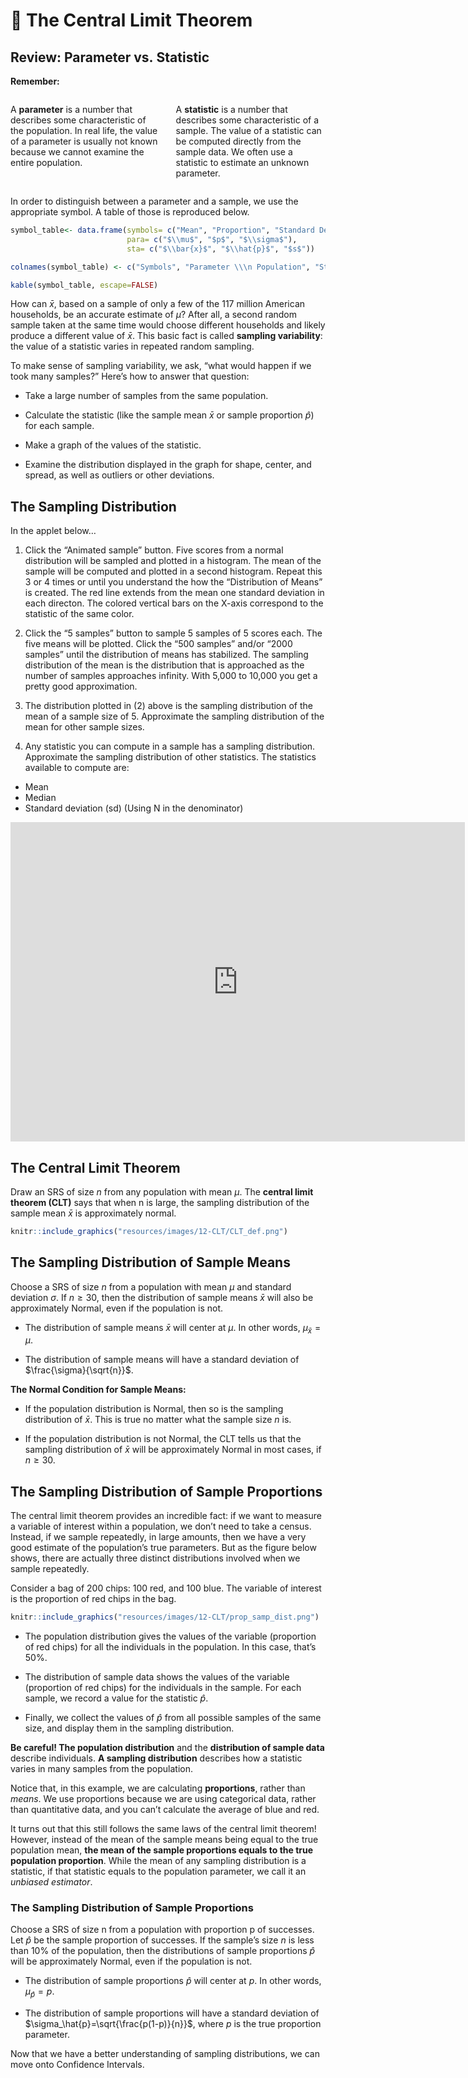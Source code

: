 # 🎯 The Central Limit Theorem

## Review: Parameter vs. Statistic

::::{.rmdimportant}

**Remember:**

::: {style="display: grid; grid-template-columns: 1fr 1fr; grid-column-gap: 5%;"}

<div>
A **parameter** is a number that describes some characteristic of the population. In real life, the value of a parameter is usually not known because we cannot examine the entire population.
</div>

<div>

A **statistic** is a number that describes some characteristic of a sample. The value of a statistic can be computed directly from the sample data. We often use a statistic to estimate an unknown parameter.

</div>

:::

::::

In order to distinguish between a parameter and a sample, we use the appropriate symbol. A table of those is reproduced below. 

```r

symbol_table<- data.frame(symbols= c("Mean", "Proportion", "Standard Deviation"),
                          para= c("$\\mu$", "$p$", "$\\sigma$"),
                          sta= c("$\\bar{x}$", "$\\hat{p}$", "$s$"))

colnames(symbol_table) <- c("Symbols", "Parameter \\\n Population", "Statistic \\\n Sample")

kable(symbol_table, escape=FALSE)
```

How can $\bar{x}$, based on a sample of only a few of the 117 million American households, be an accurate estimate of $\mu$? After all, a second random sample taken at the same time would choose different households and likely produce a different value of $\bar{x}$. This basic fact is called **sampling variability**: the value of a statistic varies in repeated random sampling. 

To make sense of sampling variability, we ask, “what would happen if we took many samples?” Here’s how to answer that question:

- Take a large number of samples from the same population.

- Calculate the statistic (like the sample mean $\bar{x}$  or sample proportion $\hat{p}$) for each sample.

- Make a graph of the values of the statistic.

- Examine the distribution displayed in the graph for shape, center, and spread, as well as outliers or other deviations.


## The Sampling Distribution

In the applet below...

1. Click the "Animated sample" button. Five scores from a normal distribution will be sampled and plotted in a histogram. The mean of the sample will be computed and plotted in a second histogram. Repeat this 3 or 4 times or until you understand the how the "Distribution of Means" is created. The red line extends from the mean one standard deviation in each directon. The colored vertical bars on the X-axis correspond to the statistic of the same color.

2. Click the "5 samples" button to sample 5 samples of 5 scores each. The five means will be plotted. Click the "500 samples" and/or "2000 samples" until the distribution of means has stabilized. The sampling distribution of the mean is the distribution that is approached as the number of samples approaches infinity. With 5,000 to 10,000 you get a pretty good approximation.

3. The distribution plotted in (2) above is the sampling distribution of the mean of a sample size of 5. Approximate the sampling distribution of the mean for other sample sizes.

4. Any statistic you can compute in a sample has a sampling distribution. Approximate the sampling distribution of other statistics. The statistics available to compute are:

- Mean
- Median
- Standard deviation (sd) (Using N in the denominator)

```{=html}
<iframe style="margin:0 auto; min-width: 727px; min-height: 511px;" id="ch5-6-exercises" class="interactive" src="https://onlinestatbook.com/stat_sim/samp_dist_js/index.html" scrolling="no" frameborder="no">

</iframe>
```

## The Central Limit Theorem

Draw an SRS of size $n$ from any population with mean $μ$. The **central limit theorem (CLT)** says that when n is large, the sampling distribution of the sample mean $\bar{x}$ is approximately normal. 


```r
knitr::include_graphics("resources/images/12-CLT/CLT_def.png")
```

## The Sampling Distribution of Sample Means {#samp-mean}

Choose a SRS of size $n$ from a population with mean $\mu$ and standard deviation $\sigma$. If $n \ge 30$, then the distribution of sample means $\bar{x}$ will also be approximately Normal, even if the population is not.

- The distribution of sample means $\bar{x}$ will center at $\mu$. In other words, $\mu_\bar{x} = \mu$.

- The distribution of sample means will have a standard deviation of $\frac{\sigma}{\sqrt{n}}$.

::: {.rmdimportant}

**The Normal Condition for Sample Means:**

- If the population distribution is Normal, then so is the sampling distribution of $\bar{x}$. This is true no matter what the sample size $n$ is.

- If the population distribution is not Normal, the CLT tells us that the sampling distribution of $\bar{x}$ will be approximately Normal in most cases, if $n \ge 30$. 

:::



## The Sampling Distribution of Sample Proportions 

The central limit theorem provides an incredible fact: if we want to measure a variable of interest within a population, we don’t need to take a census. Instead, if we sample repeatedly, in large amounts, then we have a very good estimate of the population’s true parameters. But as the figure below shows, there are actually three distinct distributions involved when we sample repeatedly.

Consider a bag of 200 chips: 100 red, and 100 blue. The variable of interest is the proportion of red chips in the bag.

```r
knitr::include_graphics("resources/images/12-CLT/prop_samp_dist.png")
```

-	The population distribution gives the values of the variable (proportion of red chips) for all the individuals in the population. In this case, that’s 50%. 

-	The distribution of sample data shows the values of the variable (proportion of red chips) for the individuals in the sample. For each sample, we record a value for the statistic $\hat{p}$.

-	Finally, we collect the values of $\hat{p}$  from all possible samples of the same size, and display them in the sampling distribution. 


:::{.rmdwarning}

**Be careful! The population distribution** and the **distribution of sample data** describe individuals. **A sampling distribution** describes how a statistic varies in many samples from the population. 

:::


Notice that, in this example, we are calculating **proportions**, rather than *means*. We use proportions because we are using categorical data, rather than quantitative data, and you can’t calculate the average of blue and red. 

It turns out that this still follows the same laws of the central limit theorem! However, instead of the mean of the sample means being equal to the true population mean, **the mean of the sample proportions equals to the true population proportion**. While the mean of any sampling distribution is a statistic, if that statistic equals to the population parameter, we call it an *unbiased estimator*.


### The Sampling Distribution of Sample Proportions {#samp-prop}

::: {.rmdimportant}

Choose a SRS of size n from a population with proportion p of successes. Let $\hat{p}$ be the sample proportion of successes. If the sample’s size $n$ is less than 10% of the population, then the distributions of sample proportions $\hat{p}$ will be approximately Normal, even if the population is not.

- The distribution of sample proportions $\hat{p}$ will center at $p$. In other words, $\mu_\hat{p} = p$.

- The distribution of sample proportions will have a standard deviation of $\sigma_\hat{p}=\sqrt{\frac{p(1-p)}{n}}$, where $p$ is the true proportion parameter.

:::

Now that we have a better understanding of sampling distributions, we can move onto Confidence Intervals. 





```{=html}
<script>
  iFrameResize({}, ".interactive");
</script>
```
